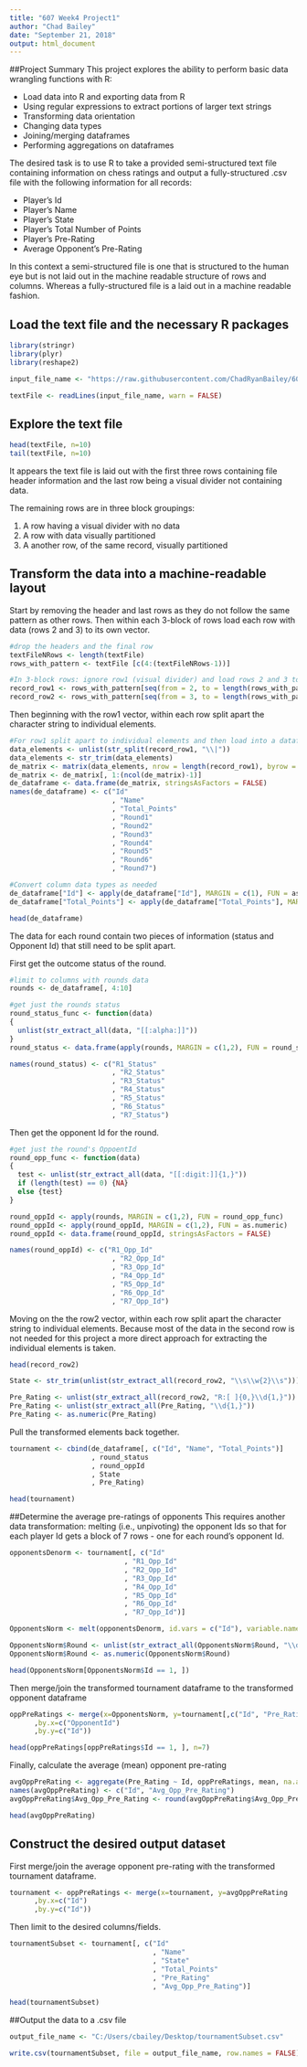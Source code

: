 ---
title: "607 Week4 Project1"
author: "Chad Bailey"
date: "September 21, 2018"
output: html_document
---



##Project Summary
This project explores the ability to perform basic data wrangling functions with R: 

  * Load data into R and exporting data from R
  * Using regular expressions to extract portions of larger text strings
  * Transforming data orientation
  * Changing data types
  * Joining/merging dataframes
  * Performing aggregations on dataframes

The desired task is to use R to take a provided semi-structured text file containing information on chess ratings and output a fully-structured .csv file with the following information for all records:

* Player's Id
* Player's Name
* Player's State
* Player's Total Number of Points
* Player's Pre-Rating
* Average Opponent's Pre-Rating

In this context a semi-structured file is one that is structured to the human eye but is not laid out in the machine readable structure of rows and columns. Whereas a fully-structured file is a laid out in a machine readable fashion.


## Load the text file and the necessary R packages
```{r}

library(stringr)
library(plyr)
library(reshape2)

input_file_name <- "https://raw.githubusercontent.com/ChadRyanBailey/607-Week4-Project1/master/02%20tournamentinfo.txt"

textFile <- readLines(input_file_name, warn = FALSE)
```

## Explore the text file
```{r}
head(textFile, n=10)
tail(textFile, n=10)
```

It appears the text file is laid out with the first three rows containing file header information and the last row being a visual divider not containing data.

The remaining rows are in three block groupings:

  1. A row having a visual divider with no data
  2. A row with data visually partitioned
  3. A another row, of the same record, visually partitioned

## Transform the data into a machine-readable layout
Start by removing the header and last rows as they do not follow the same pattern as other rows. Then within each 3-block of rows load each row with data (rows 2 and 3) to its own vector.

```{r}
#drop the headers and the final row 
textFileNRows <- length(textFile)
rows_with_pattern <- textFile [c(4:(textFileNRows-1))]

#In 3-block rows: ignore row1 (visual divider) and load rows 2 and 3 to seperate vectors
record_row1 <- rows_with_pattern[seq(from = 2, to = length(rows_with_pattern), by = 3)]
record_row2 <- rows_with_pattern[seq(from = 3, to = length(rows_with_pattern), by = 3)]
```

Then beginning with the row1 vector, within each row split apart the character string to individual elements.
```{r}
#For row1 split apart to individual elements and then load into a dataframe
data_elements <- unlist(str_split(record_row1, "\\|"))
data_elements <- str_trim(data_elements) 
de_matrix <- matrix(data_elements, nrow = length(record_row1), byrow = TRUE)
de_matrix <- de_matrix[, 1:(ncol(de_matrix)-1)]
de_dataframe <- data.frame(de_matrix, stringsAsFactors = FALSE)    
names(de_dataframe) <- c("Id"
                         , "Name"
                         , "Total_Points"
                         , "Round1"
                         , "Round2"
                         , "Round3"
                         , "Round4"
                         , "Round5"
                         , "Round6"
                         , "Round7")

#Convert column data types as needed
de_dataframe["Id"] <- apply(de_dataframe["Id"], MARGIN = c(1), FUN = as.numeric)
de_dataframe["Total_Points"] <- apply(de_dataframe["Total_Points"], MARGIN = c(1), FUN = as.numeric)

head(de_dataframe)
```

The data for each round contain two pieces of information (status and Opponent Id) that still need to be split apart.  

First get the outcome status of the round.

```{r}
#limit to columns with rounds data
rounds <- de_dataframe[, 4:10]

#get just the rounds status
round_status_func <- function(data) 
{
  unlist(str_extract_all(data, "[[:alpha:]]"))
}
round_status <- data.frame(apply(rounds, MARGIN = c(1,2), FUN = round_status_func), stringsAsFactors =  FALSE)

names(round_status) <- c("R1_Status"
                         , "R2_Status"
                         , "R3_Status"
                         , "R4_Status"
                         , "R5_Status"
                         , "R6_Status"
                         , "R7_Status")
```

Then get the opponent Id for the round.
```{r}
#get just the round's OppoentId
round_opp_func <- function(data) 
{
  test <- unlist(str_extract_all(data, "[[:digit:]]{1,}"))
  if (length(test) == 0) {NA}
  else {test}
}

round_oppId <- apply(rounds, MARGIN = c(1,2), FUN = round_opp_func)
round_oppId <- apply(round_oppId, MARGIN = c(1,2), FUN = as.numeric)
round_oppId <- data.frame(round_oppId, stringsAsFactors = FALSE)

names(round_oppId) <- c("R1_Opp_Id"
                         , "R2_Opp_Id"
                         , "R3_Opp_Id"
                         , "R4_Opp_Id"
                         , "R5_Opp_Id"
                         , "R6_Opp_Id"
                         , "R7_Opp_Id")
```


Moving on the the row2 vector, within each row split apart the character string to individual elements. Because most of the data in the second row is not needed for this project a more direct approach for extracting the individual elements is taken.
```{r}

head(record_row2)

State <- str_trim(unlist(str_extract_all(record_row2, "\\s\\w{2}\\s")))

Pre_Rating <- unlist(str_extract_all(record_row2, "R:[ ]{0,}\\d{1,}"))
Pre_Rating <- unlist(str_extract_all(Pre_Rating, "\\d{1,}"))
Pre_Rating <- as.numeric(Pre_Rating)

```

Pull the transformed elements back together.
```{r}

tournament <- cbind(de_dataframe[, c("Id", "Name", "Total_Points")]
                    , round_status
                    , round_oppId
                    , State
                    , Pre_Rating)

head(tournament)
```

##Determine the average pre-ratings of opponents
This requires another data transformation: melting (i.e., unpivoting) the opponent Ids so that for each player Id gets a block of 7 rows - one for each round's opponent Id.

```{r}
opponentsDenorm <- tournament[, c("Id"
                            , "R1_Opp_Id"
                            , "R2_Opp_Id"
                            , "R3_Opp_Id"
                            , "R4_Opp_Id"
                            , "R5_Opp_Id"
                            , "R6_Opp_Id"
                            , "R7_Opp_Id")]

OpponentsNorm <- melt(opponentsDenorm, id.vars = c("Id"), variable.name = "Round", value.name = "OpponentId")

OpponentsNorm$Round <- unlist(str_extract_all(OpponentsNorm$Round, "\\d"))
OpponentsNorm$Round <- as.numeric(OpponentsNorm$Round)

head(OpponentsNorm[OpponentsNorm$Id == 1, ])
```

Then merge/join the transformed tournament dataframe to the transformed opponent dataframe
```{r}
oppPreRatings <- merge(x=OpponentsNorm, y=tournament[,c("Id", "Pre_Rating")]
      ,by.x=c("OpponentId")
      ,by.y=c("Id"))

head(oppPreRatings[oppPreRatings$Id == 1, ], n=7)
```

Finally, calculate the average (mean) opponent pre-rating 
```{r}
avgOppPreRating <- aggregate(Pre_Rating ~ Id, oppPreRatings, mean, na.action = na.omit)
names(avgOppPreRating) <- c("Id", "Avg_Opp_Pre_Rating")
avgOppPreRating$Avg_Opp_Pre_Rating <- round(avgOppPreRating$Avg_Opp_Pre_Rating, 0)

head(avgOppPreRating)
```

## Construct the desired output dataset
First merge/join the average opponent pre-rating with the transformed tournament dataframe.
```{r}

tournament <- oppPreRatings <- merge(x=tournament, y=avgOppPreRating
      ,by.x=c("Id")
      ,by.y=c("Id"))
```

Then limit to the desired columns/fields.
```{r}
tournamentSubset <- tournament[, c("Id"
                                   , "Name"
                                   , "State"
                                   , "Total_Points"
                                   , "Pre_Rating"
                                   , "Avg_Opp_Pre_Rating")]

head(tournamentSubset)

```

##Output the data to a .csv file

```{r}

output_file_name <- "C:/Users/cbailey/Desktop/tournamentSubset.csv"

write.csv(tournamentSubset, file = output_file_name, row.names = FALSE)
```






